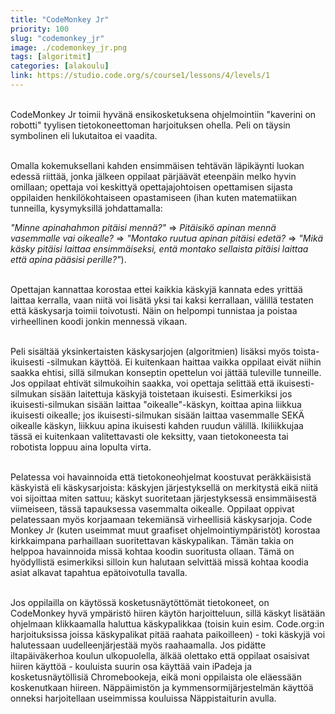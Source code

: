 ```yaml
---
title: "CodeMonkey Jr"
priority: 100
slug: "codemonkey_jr"
image: ./codemonkey_jr.png
tags: [algoritmit]
categories: [alakoulu]
link: https://studio.code.org/s/course1/lessons/4/levels/1
---
```


\
CodeMonkey Jr toimii hyvänä ensikosketuksena ohjelmointiin "kaverini on robotti" tyylisen tietokoneettoman harjoituksen ohella. Peli on täysin symbolinen eli lukutaitoa ei vaadita.





\
Omalla kokemuksellani kahden ensimmäisen tehtävän läpikäynti luokan edessä riittää, jonka jälkeen oppilaat pärjäävät eteenpäin melko hyvin omillaan; opettaja voi keskittyä opettajajohtoisen opettamisen sijasta oppilaiden henkilökohtaiseen opastamiseen (ihan  kuten matematiikan tunneilla, kysymyksillä johdattamalla:

*"Minne apinahahmon pitäisi mennä?"* => *Pitäisikö apinan mennä vasemmalle vai oikealle?* => *"Montako ruutua apinan pitäisi edetä?* => *"Mikä käsky pitäisi laittaa ensimmäiseksi, entä montako sellaista pitäisi laittaa että apina pääsisi perille?"*).

\
Opettajan kannattaa korostaa ettei kaikkia käskyjä kannata edes yrittää laittaa kerralla, vaan niitä voi lisätä yksi tai kaksi kerrallaan, välillä testaten että käskysarja toimii toivotusti. Näin on helpompi tunnistaa ja poistaa virheellinen koodi jonkin mennessä vikaan.

\
Peli sisältää yksinkertaisten käskysarjojen (algoritmien)  lisäksi myös toista-ikuisesti -silmukan käyttöä. Ei kuitenkaan haittaa vaikka oppilaat eivät niihin saakka ehtisi, sillä silmukan konseptin opettelun voi jättää tuleville tunneille. Jos oppilaat ehtivät silmukoihin saakka, voi opettaja selittää että ikuisesti-silmukan sisään laitettuja käskyjä toistetaan ikuisesti. Esimerkiksi jos ikuisesti-silmukan sisään laittaa "oikealle"-käskyn, koittaa apina liikkua ikuisesti oikealle; jos ikuisesti-silmukan sisään laittaa vasemmalle SEKÄ oikealle käskyn, liikkuu apina ikuisesti kahden ruudun välillä. Ikiliikkujaa tässä ei kuitenkaan valitettavasti ole keksitty, vaan tietokoneesta tai robotista loppuu aina lopulta virta.

\
Pelatessa voi havainnoida että tietokoneohjelmat koostuvat peräkkäisistä käskyistä eli käskysarjoista: käskyjen järjestyksellä on merkitystä eikä niitä voi sijoittaa miten sattuu; käskyt suoritetaan järjestyksessä ensimmäisestä viimeiseen, tässä tapauksessa vasemmalta oikealle. Oppilaat oppivat pelatessaan myös korjaamaan tekemiänsä virheellisiä käskysarjoja. Code Monkey Jr (kuten useimmat muut graafiset ohjelmointiympäristöt) korostaa kirkkaimpana parhaillaan suoritettavan käskypalikan. Tämän takia on helppoa havainnoida missä kohtaa koodin suoritusta ollaan. Tämä on hyödyllistä esimerkiksi silloin kun halutaan selvittää missä kohtaa koodia asiat alkavat tapahtua epätoivotulla tavalla.

\
Jos oppilailla on käytössä kosketusnäytöttömät tietokoneet, on CodeMonkey hyvä ympäristö hiiren käytön harjoitteluun, sillä käskyt lisätään ohjelmaan klikkaamalla haluttua käskypalikkaa (toisin kuin esim. Code.org:in harjoituksissa joissa käskypalikat pitää raahata paikoilleen) - toki käskyjä voi halutessaan uudelleenjärjestää myös raahaamalla. Jos pidätte iltapäiväkerhoa koulun ulkopuolella, älkää olettako että oppilaat osaisivat hiiren käyttöä - kouluista suurin osa käyttää vain iPadeja ja kosketusnäytöllisiä Chromebookeja, eikä moni oppilaista ole eläessään koskenutkaan hiireen. Näppäimistön ja kymmensormijärjestelmän käyttöä onneksi harjoitellaan useimmissa kouluissa Näppistaiturin avulla.



